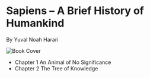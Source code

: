 
<HtmlHeader title="Notes on Sapiens by Yuval Noah Harari" />

# Sapiens – A Brief History of Humankind

By Yuval Noah Harari 

<img src="/images/books/sapiens.jpg" alt="Book Cover" />

- <Link href="/sapiens/1-animal-of-no-significance"><a>Chapter 1 An Animal of No Significance</a></Link>
- <Link href="/sapiens/2-the-tree-of-knowledge"><a>Chapter 2 The Tree of Knowledge</a></Link>
